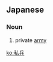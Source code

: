 ==Japanese==
{{ja-kanjitab|し|へい|yomi=on}}

===Noun===
{{ja-noun|しへい}}

# private [[army]]

[[ko:私兵]]